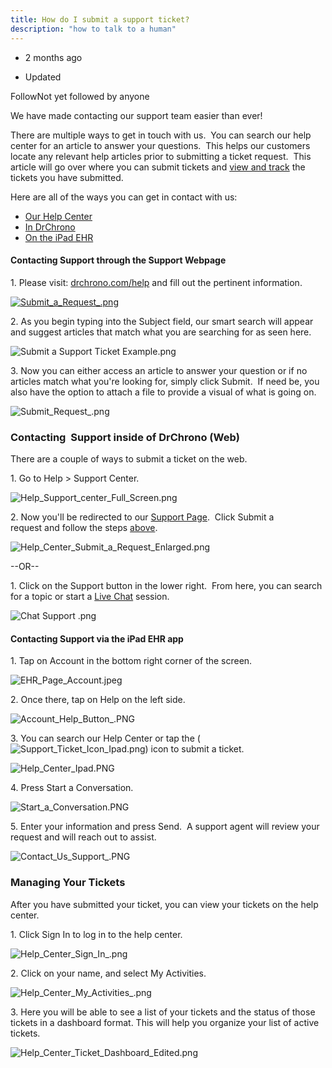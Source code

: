 ```yaml
---
title: How do I submit a support ticket?
description: "how to talk to a human"
---
```


- 2 months ago

- Updated

FollowNot yet followed by anyone

We have made contacting our support team easier than ever!

There are multiple ways to get in touch with us.  You can search our help center for an article to answer your questions.  This helps our customers locate any relevant help articles prior to submitting a ticket request.  This article will go over where you can submit tickets and [view and track](https://support.drchrono.com/hc/en-us/articles/211014457-How-do-I-submit-a-support-ticket-#h_01G8GH735SKP2GV4BDZMRCV51E) the tickets you have submitted.

Here are all of the ways you can get in contact with us:

- [Our Help Center](https://support.drchrono.com/hc/en-us/articles/211014457-How-do-I-submit-a-support-ticket-#h_01EQ8PRV2CJ129VSS89QR91MN9)
- [In DrChrono](https://support.drchrono.com/hc/en-us/articles/211014457-How-do-I-submit-a-support-ticket-#h_01EQ8PS4DRVVEYBN6GZVN1MWNJ)
- [On the iPad EHR](https://support.drchrono.com/hc/en-us/articles/211014457-How-do-I-submit-a-support-ticket-#h_01EQ8PSBSK1HYV1VXXQX86VDT4)

#### Contacting Support through the Support Webpage

1\. Please visit: [drchrono.com/help](https://support.drchrono.com/hc/en-us/requests/new) and fill out the pertinent information.

[![Submit_a_Request_.png](https://support.drchrono.com/hc/article_attachments/4873311030299)](https://support.drchrono.com/hc/en-us/articles/211014457-How-do-I-submit-a-support-ticket-#h_01EQ8PRV2CJ129VSS89QR91MN9)

2\. As you begin typing into the Subject field, our smart search will appear and suggest articles that match what you are searching for as seen here.

![Submit a Support Ticket Example.png](https://support.drchrono.com/hc/article_attachments/19703150076699)

3\. Now you can either access an article to answer your question or if no articles match what you're looking for, simply click Submit.  If need be, you also have the option to attach a file to provide a visual of what is going on.

![Submit_Request_.png](https://support.drchrono.com/hc/article_attachments/4873363930395)

### Contacting  Support inside of DrChrono (Web) 

There are a couple of ways to submit a ticket on the web.

1\. Go to Help > Support Center.

![Help_Support_center_Full_Screen.png](https://support.drchrono.com/hc/article_attachments/4871574292891)

2\. Now you'll be redirected to our [Support Page](https://support.drchrono.com/hc/en-us).  Click Submit a request and follow the steps [above](https://support.drchrono.com/hc/en-us/articles/211014457-How-do-I-submit-a-support-ticket-#h_01EQ8PRV2CJ129VSS89QR91MN9).

![Help_Center_Submit_a_Request_Enlarged.png](https://support.drchrono.com/hc/article_attachments/4871892849947)

--OR--

1\. Click on the Support button in the lower right.  From here, you can search for a topic or start a [Live Chat](https://support.drchrono.com/hc/en-us/articles/360042649592) session.

![Chat Support .png](https://support.drchrono.com/hc/article_attachments/19703107774491)

#### Contacting Support via the iPad EHR app

1\. Tap on Account in the bottom right corner of the screen.

![EHR_Page_Account.jpeg](https://support.drchrono.com/hc/article_attachments/4873456007579)

2\. Once there, tap on Help on the left side.

![Account_Help_Button_.PNG](https://support.drchrono.com/hc/article_attachments/19483200788251)

3\. You can search our Help Center or tap the (![Support_Ticket_Icon_Ipad.png](https://support.drchrono.com/hc/article_attachments/19483200800539)) icon to submit a ticket.

![Help_Center_Ipad.PNG](https://support.drchrono.com/hc/article_attachments/19483192161819)

4\. Press Start a Conversation.

![Start_a_Conversation.PNG](https://support.drchrono.com/hc/article_attachments/19483192170907)

5\. Enter your information and press Send.  A support agent will review your request and will reach out to assist.

![Contact_Us_Support_.PNG](https://support.drchrono.com/hc/article_attachments/19483192172699)

### Managing Your Tickets

After you have submitted your ticket, you can view your tickets on the help center.

1\. Click Sign In to log in to the help center.

![Help_Center_Sign_In_.png](https://support.drchrono.com/hc/article_attachments/7499906965019)

2\. Click on your name, and select My Activities.

![Help_Center_My_Activities_.png](https://support.drchrono.com/hc/article_attachments/7500008842267)

3\. Here you will be able to see a list of your tickets and the status of those tickets in a dashboard format. This will help you organize your list of active tickets.

![Help_Center_Ticket_Dashboard_Edited.png](https://support.drchrono.com/hc/article_attachments/7500136416283)
